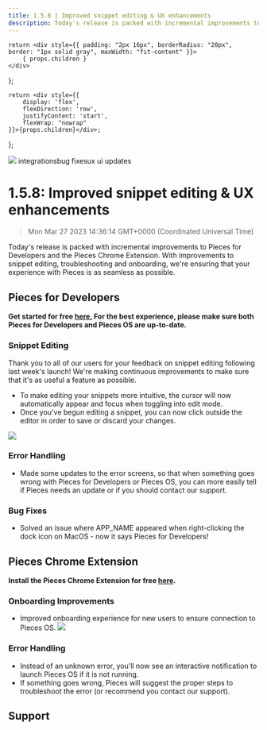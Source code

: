 ```yaml
---
title: 1.5.8 | Improved snippet editing & UX enhancements
description: Today's release is packed with incremental improvements to Pieces for Developers and the Pieces Chrome Extension. With improvements to snippet editing, troubleshooting and onboarding, we're ensuring that your experience with Pieces is as seamless as possible.
---
```


    return <div style={{ padding: "2px 16px", borderRadius: "20px", border: "1px solid gray", maxWidth: "fit-content" }}>
        { props.children }
    </div>
};

    return <div style={{
        display: 'flex',
        flexDirection: 'row',
        justifyContent: 'start',
        flexWrap: "nowrap"
    }}>{props.children}</div>;
};

<link rel="canonical" href="https://code.pieces.app/updates/1-5-8-improved-snippet-editing-ux-enhancements" />

![](https://uploads-ssl.webflow.com/6143afec68f555387049efb3/630d778bed7681347a555f51_ezgif_com-gif-maker34_35521d5d074e930305278f8047bfcfa0_2000.png)
<GridFlexRow><Tag>integrations</Tag><Tag>bug fixes</Tag><Tag>ux ui updates</Tag></GridFlexRow>

# 1.5.8: Improved snippet editing & UX enhancements
> Mon Mar 27 2023 14:36:14 GMT+0000 (Coordinated Universal Time)

Today's release is packed with incremental improvements to Pieces for Developers and the Pieces Chrome Extension. With improvements to snippet editing, troubleshooting and onboarding, we're ensuring that your experience with Pieces is as seamless as possible.
## Pieces for Developers
**Get started for free <a href="https://code.pieces.app/install" target="_blank" rel="noopener noreferrer">here.</a> For the best experience, please make sure both Pieces for Developers and Pieces OS are up-to-date.**

### Snippet Editing
Thank you to all of our users for your feedback on snippet editing following last week's launch! We're making continuous improvements to make sure that it's as useful a feature as possible.
- To make editing your snippets more intuitive, the cursor will now automatically appear and focus when toggling into edit mode.
- Once you've begun editing a snippet, you can now click outside the editor in order to save or discard your changes.

![](https://uploads-ssl.webflow.com/6143afec68f555387049efb3/630d778ced7681e3a2555f57_ezgif_com-gif-maker32_e5a2948be30a51b16d1bce42eb84a93d_800.png)

### Error Handling
- Made some updates to the error screens, so that when something goes wrong with Pieces for Developers or Pieces OS, you can more easily tell if Pieces needs an update or if you should contact our support.

### Bug Fixes
- Solved an issue where APP_NAME appeared when right-clicking the dock icon on MacOS - now it says Pieces for Developers!

## Pieces Chrome Extension
**Install the Pieces Chrome Extension for free <a href="https://chrome.google.com/webstore/detail/pieces/igbgibhbfonhmjlechmeefimncpekepm?hl=en" target="_blank" rel="noopener noreferrer">here</a>.**

### Onboarding Improvements
- Improved onboarding experience for new users to ensure connection to Pieces OS.
![](https://uploads-ssl.webflow.com/6143afec68f555387049efb3/630d778ced76817bc3555f58_ezgif_com-gif-maker33_dd199c832ec6c75b8b63d5ba8616de49_800.png)

### Error Handling
- Instead of an unknown error, you'll now see an interactive notification to launch Pieces OS if it is not running.
- If something goes wrong, Pieces will suggest the proper steps to troubleshoot the error (or recommend you contact our support).

## Support
